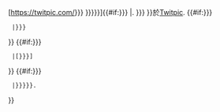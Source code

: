 [https://twitpic.com/{{{1|{{{id|}}}}}} {{{2|{{{title|{{PAGENAME}}}}}}}}]{{#if:{{{3|{{{name|}}}}}}
|. {{{3|{{{name|}}}}}} 
}}於[[Twitpic]].
{{#if:{{{4|{{{date|}}}}}}
  |{{{4|{{{date|}}}}}}
}} {{#if:{{{5|{{{accessdate|}}}}}}
  |[{{{5|{{{accessdate|}}}}}}]
}} {{#if:{{{6|{{{language|}}}}}}
  |{{{{{6|{{{language|}}}}}}}}.
}}<noinclude>{{documentation}}</noinclude>